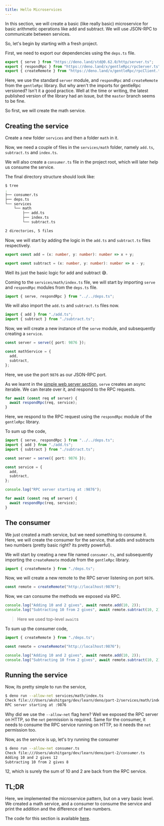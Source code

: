 ```yaml
---
title: Hello Microservices
---
```


In this section, we will create a basic (like really basic) microservice for basic arithmetic operations like add and subtract.
We will use JSON-RPC to communicate between services.

So, let's begin by starting with a fresh project.

First, we need to export our dependencies using the `deps.ts` file.

```ts title=deps.ts
export { serve } from "https://deno.land/std@0.62.0/http/server.ts";
export { respondRpc } from "https://deno.land/x/gentleRpc/rpcServer.ts";
export { createRemote } from "https://deno.land/x/gentleRpc/rpcClient.ts";
```

Here, we use the standard `server` module, and `respondRpc` and `createRemote` from the `gentleRpc` library.
But why aren't the imports for gentleRpc versioned? Isn't it a good practice.
Well at the time or writing, the latest published version of the library had an issue,
but the `master` branch seems to be fine.

So first, we will create the math service.

## Creating the service

Create a new folder `services` and then a folder `math` in it.

Now, we need a couple of files in the `services/math` folder, namely
`add.ts`, `subtract.ts` and `index.ts`.

We will also create a `consumer.ts` file in the project root, which will later help us consume the service.

The final directory structure should look like:

```bash
$ tree
.
├── consumer.ts
├── deps.ts
└── services
    └── math
        ├── add.ts
        ├── index.ts
        └── subtract.ts

2 directories, 5 files
```

Now, we will start by adding the logic in the `add.ts` and `subtract.ts` files respectively.

```ts file=services/math/add.ts
export const add = (x: number, y: number): number => x + y;
```

```ts file=services/math/subtract.ts
export const subtract = (x: number, y: number): number => x - y;
```

Well its just the basic logic for add and subtract 😅.

Coming to the `services/math/index.ts` file, we will start by importing
`serve` and `respondRpc` modules from the `deps.ts` file.

```ts file=services/math/index.ts
import { serve, respondRpc } from "../../deps.ts";
```

We will also import the `add.ts` and `subtract.ts` files now.

```ts file=services/math/index.ts
import { add } from "./add.ts";
import { subtract } from "./subtract.ts";
```

Now, we will create a new instance of the `serve` module,
and subsequently creating a `service`.

```ts file=services/math/index.ts
const server = serve({ port: 9876 });

const mathService = {
  add,
  subtract,
};
```

Here, we use the port `9876` as our JSON-RPC port.

As we learnt in the [simple web server section](/hello-world/web-server),
`serve` creates an async iterable. We can iterate over it, and respond to the RPC requests.

```ts file=services/math/index.ts
for await (const req of server) {
  await respondRpc(req, service);
}
```

Here, we respond to the RPC request using the `respondRpc` module of the `gentleRpc` library.

To sum up the code,

```ts file=services/math/index.ts
import { serve, respondRpc } from "../../deps.ts";
import { add } from "./add.ts";
import { subtract } from "./subtract.ts";

const server = serve({ port: 9876 });

const service = {
  add,
  subtract,
};

console.log("RPC server starting at :9876");

for await (const req of server) {
  await respondRpc(req, service);
}
```

## The consumer

We just created a math service, but we need something to consume it.
Here, we will create the consumer for the service, that adds and subtracts two numbers (pretty basic right? its pretty powerful).

We will start by creating a new file named `consumer.ts`,
and subsequently importing the `createRemote` module from the `gentleRpc` library.

```ts title=consumer.ts
import { createRemote } from "./deps.ts";
```

Now, we will create a new remote to the RPC server listening on port `9876`.

```ts title=consumer.ts
const remote = createRemote("http://localhost:9876");
```

Now, we can consume the methods we exposed via RPC.

```ts title=consumer.ts
console.log("Adding 10 and 2 gives", await remote.add(10, 2));
console.log("Subtracting 10 from 2 gives", await remote.subtract(10, 2));
```

> Here we used top-level `await`s

To sum up the consumer code,

```ts title=consumer.ts
import { createRemote } from "./deps.ts";

const remote = createRemote("http://localhost:9876");

console.log("Adding 10 and 2 gives", await remote.add(10, 2));
console.log("Subtracting 10 from 2 gives", await remote.subtract(10, 2));
```

## Running the service

Now, its pretty simple to run the service,

```bash
$ deno run --allow-net services/math/index.ts
Check file:///Users/akshitgarg/dev/learn/deno/part-2/services/math/index.ts
RPC server starting at :9876
```

Why did we use the `--allow-net` flag here?
Well we exposed the RPC server on HTTP, so the `net` permission is required.
Same for the consumer, it needs to consume the RPC service running on HTTP, so it needs the `net` permission too.

Now, as the service is up, let's try running the consumer

```bash
$ deno run --allow-net consumer.ts
Check file:///Users/akshitgarg/dev/learn/deno/part-2/consumer.ts
Adding 10 and 2 gives 12
Subtracting 10 from 2 gives 8
```

12, which is surely the sum of 10 and 2 are back from the RPC service.

## TL;DR

Here, we implemented the microservice pattern, but on a very basic level.
We created a math service, and a consumer to consume the service and print the addition and the difference of two numbers.

The code for this section is available [here](https://github.com/gargakshit/deno-book-code/tree/microservices-1).
